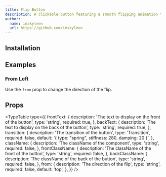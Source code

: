 ```yaml
---
title: Flip Button
description: A clickable button featuring a smooth flipping animation triggered on hover.
author:
  name: imskyleen
  url: https://github.com/imskyleen
---
```


<ComponentPreview name="flip-button-demo" />

## Installation

<ComponentInstallation name="flip-button" />

## Examples

### From Left

Use the `from` prop to change the direction of the flip.

<ComponentPreview name="flip-button-from-demo" />

## Props

<TypeTable
  type={{
    frontText: {
      description: 'The text to display on the front of the button',
      type: 'string',
      required: true,
    },
    backText: {
      description: 'The text to display on the back of the button',
      type: 'string',
      required: true,
    },
    transition: {
      description: 'The transition of the button',
      type: 'Transition',
      required: false,
      default: '{ type: "spring", stiffness: 280, damping: 20 }',
    },
    className: {
      description: 'The className of the component',
      type: 'string',
      required: false,
    },
    frontClassName: {
      description: 'The className of the front of the button',
      type: 'string',
      required: false,
    },
    backClassName: {
      description: 'The className of the back of the button',
      type: 'string',
      required: false,
    },
    from: {
      description: 'The direction of the flip',
      type: 'string',
      required: false,
      default: 'top',
    },
  }}
/>
